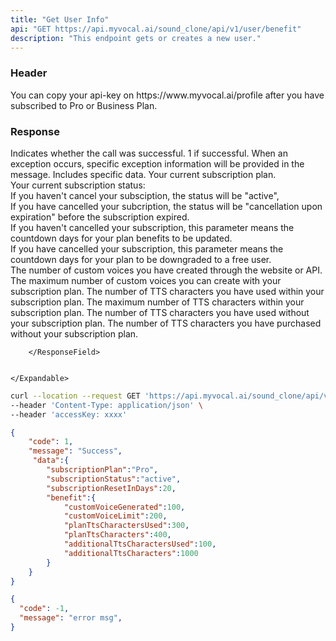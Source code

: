 ```yaml
---
title: "Get User Info"
api: "GET https://api.myvocal.ai/sound_clone/api/v1/user/benefit"
description: "This endpoint gets or creates a new user."
---
```

### Header
<ParamField header="accessKey"   type="string" required>
  You can copy your api-key on https://www.myvocal.ai/profile after you have subscribed to Pro or Business Plan.
</ParamField>


### Response
<ResponseField name="code" type="number">
  Indicates whether the call was successful. 1 if successful.
</ResponseField>

<ResponseField name="message" type="string">
  When an exception occurs, specific exception information will be provided in the message.
</ResponseField>

<ResponseField name="data" type="object">
Includes specific data.
    <Expandable title="Toggle object">
        <ResponseField name="subscriptionPlan" type="string">
            Your current subscription plan.
        </ResponseField>
        <ResponseField name="subscriptionStatus" type="string">
         <div>Your current subscription status:</div>
         <div>If you haven't cancel your subsciption, the status will be "active", </div>
         <div>If you have cancelled your subcription, the status will be "cancellation upon expiration" before the subscription expired.</div>
        </ResponseField>
        <ResponseField name="subscriptionResetInDays" type="number">
            <div>If you haven't cancelled your subscription, this parameter means the countdown days for your plan benefits to be updated.</div>
            <div>If you have cancelled your subscription, this parameter means the countdown days for your plan to be downgraded to a free user.</div>
        </ResponseField>
        <ResponseField name="benefit" type="object">
        <Expandable title="Toggle object">
        <ResponseField name="customVoiceGenerated" type="number">
            The number of custom voices you have created through the website or API.
        </ResponseField>
        <ResponseField name="customVoiceLimit" type="number">
            The maximum number of custom voices you can create with your subscription plan.
        </ResponseField>
        <ResponseField name="planTtsCharactersUsed" type="number">
            The number of TTS characters you have used within your subscription plan.
        </ResponseField>
        <ResponseField name="planTtsCharacters" type="number">
            The maximum number of TTS characters within your subscription plan.
        </ResponseField>
        <ResponseField name="additionalTtsCharactersUsed" type="number">
            The number of TTS characters you have used without your subscription plan.
        </ResponseField>
        <ResponseField name="additionalTtsCharacters" type="number">
            The number of TTS characters you have purchased without your subscription plan.
        </ResponseField>
        </Expandable>


        </ResponseField>


    </Expandable>
</ResponseField>

<RequestExample>

```bash Example Request
curl --location --request GET 'https://api.myvocal.ai/sound_clone/api/v1/user/benefit' \
--header 'Content-Type: application/json' \
--header 'accessKey: xxxx'
```

</RequestExample>

<ResponseExample>

```json  200（success）
{
	"code": 1,
	"message": "Success",
	 "data":{
        "subscriptionPlan":"Pro",
        "subscriptionStatus":"active",
        "subscriptionResetInDays":20,
        "benefit":{
            "customVoiceGenerated":100,
            "customVoiceLimit":200,
            "planTtsCharactersUsed":300,
            "planTtsCharacters":400,
            "additionalTtsCharactersUsed":100,
            "additionalTtsCharacters":1000
        }
    }
}
```
```json  200（fail）
{
  "code": -1,
  "message": "error msg",
}
```

</ResponseExample>
